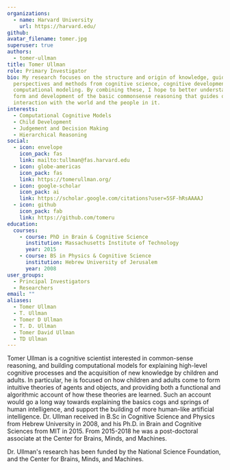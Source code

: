 ```yaml
---
organizations:
  - name: Harvard University
    url: https://harvard.edu/
github: 
avatar_filename: tomer.jpg
superuser: true
authors:
  - tomer-ullman
title: Tomer Ullman
role: Primary Investigator
bio: My research focuses on the structure and origin of knowledge, guided by
  perspectives and methods from cognitive science, cognitive development, and
  computational modeling. By combining these, I hope to better understand the
  form and development of the basic commonsense reasoning that guides our
  interaction with the world and the people in it.
interests:
  - Computational Cognitive Models
  - Child Development
  - Judgement and Decision Making
  - Hierarchical Reasoning
social:
  - icon: envelope
    icon_pack: fas
    link: mailto:tullman@fas.harvard.edu
  - icon: globe-americas
    icon_pack: fas
    link: https://tomerullman.org/
  - icon: google-scholar
    icon_pack: ai
    link: https://scholar.google.com/citations?user=5SF-hRsAAAAJ
  - icon: github
    icon_pack: fab
    link: https://github.com/tomeru
education:
  courses:
    - course: PhD in Brain & Cognitive Science
      institution: Massachusetts Institute of Technology
      year: 2015
    - course: BS in Physics & Cognitive Science
      institution: Hebrew University of Jerusalem
      year: 2008
user_groups:
  - Principal Investigators
  - Researchers
email: ""
aliases:
  - Tomer Ullman
  - T. Ullman
  - Tomer D Ullman
  - T. D. Ullman
  - Tomer David Ullman
  - TD Ullman
---
```


Tomer Ullman is a cognitive scientist interested in common-sense reasoning, and
building computational models for explaining high-level cognitive processes and
the acquisition of new knowledge by children and adults. In particular, he is
focused on how children and adults come to form intuitive theories of agents and
objects, and providing both a functional and algorithmic account of how these
theories are learned. Such an account would go a long way towards explaining the
basics cogs and springs of human intelligence, and support the building of more
human-like artificial intelligence. Dr. Ullman received in B.Sc in Cognitive
Science and Physics from Hebrew University in 2008, and his Ph.D. in Brain and
Cognitive Sciences from MIT in 2015. From 2015-2018 he was a post-doctoral
associate at the Center for Brains, Minds, and Machines.

Dr. Ullman's research has been funded by the National Science Foundation, and
the Center for Brains, Minds, and Machines.